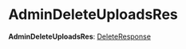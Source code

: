 
# AdminDeleteUploadsRes

 **AdminDeleteUploadsRes**: [DeleteResponse](../interfaces/medusa.DeleteResponse.mdx)
